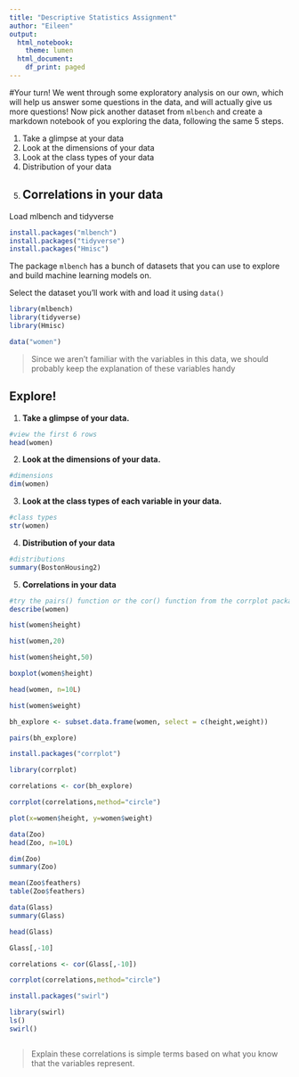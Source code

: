```yaml
---
title: "Descriptive Statistics Assignment"
author: "Eileen"
output:
  html_notebook:
    theme: lumen
  html_document:
    df_print: paged
---
```


#Your turn!
We went through some exploratory analysis on our own, which will help us answer some questions in the data, and will actually give us more questions! Now pick another dataset from `mlbench` and create a markdown notebook of you exploring the data, following the same 5 steps.

1. Take a glimpse at your data
2. Look at the dimensions of your data
3. Look at the class types of your data
4. Distribution of your data
5. Correlations in your data
---

Load mlbench and tidyverse
```r
install.packages("mlbench")
install.packages("tidyverse")
install.packages("Hmisc")
```
The package `mlbench` has a bunch of datasets that you can use to explore and build machine learning models on. 

Select the dataset you'll work with and load it using `data()`

```r
library(mlbench)
library(tidyverse)
library(Hmisc)
```

```r
data("women")
```

> Since we aren't familiar with the variables in this data, we should probably keep the explanation of these variables handy

## Explore!
1. **Take a glimpse of your data.**
```r
#view the first 6 rows
head(women)
```
2. **Look at the dimensions of your data.**
```r
#dimensions
dim(women)
```   
    
3. **Look at the class types of each variable in your data.**
```r
#class types
str(women)
```
4. **Distribution of your data**
```r
#distributions
summary(BostonHousing2)
```

5. **Correlations in your data**

```r
#try the pairs() function or the cor() function from the corrplot package.  
describe(women)


```
```r
hist(women$height)
```
```r
hist(women,20)
```
```r
hist(women$height,50)
```
```r
boxplot(women$height)
```
```r
head(women, n=10L)
```
```r
hist(women$weight)
```
```r
bh_explore <- subset.data.frame(women, select = c(height,weight))
```

```r
pairs(bh_explore)
```
```r
install.packages("corrplot")
```
```r
library(corrplot)
```
```r
correlations <- cor(bh_explore)
```
```r
corrplot(correlations,method="circle")
```
```r
plot(x=women$height, y=women$weight)
```
```r
data(Zoo)
head(Zoo, n=10L)
```
```r
dim(Zoo)
summary(Zoo)
```
```r
mean(Zoo$feathers)
table(Zoo$feathers)
```
```r
data(Glass)
summary(Glass)
```
```r
head(Glass)
```
```r
Glass[,-10]
```
```r
correlations <- cor(Glass[,-10])
```
```r
corrplot(correlations,method="circle")
```
```r
install.packages("swirl")
```
```r
library(swirl)
ls()
swirl()
```
```r

```

>Explain these correlations is simple terms based on what you know that the variables represent.
```r

```

